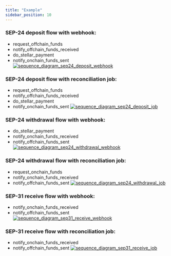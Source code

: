 ```yaml
---
title: "Example"
sidebar_position: 10
---
```



[comment]: # "Sequence diagram definitions are located in /static/definitions folder"
[comment]: # "To updated them, use https://sequencediagram.org"

### SEP-24 deposit flow with webhook:

- request_offchain_funds
- notify_offchain_funds_received
- do_stellar_payment
- notify_onchain_funds_sent [![sequence_diagram_sep24_deposit_webhook](../../../assets/sequence_diagram_sep24_deposit_webhook.png)](../../../assets/sequence_diagram_sep24_deposit_webhook.png)
  <br />

### SEP-24 deposit flow with reconciliation job:

- request_offchain_funds
- notify_offchain_funds_received
- do_stellar_payment
- notify_onchain_funds_sent [![sequence_diagram_sep24_deposit_job](../../../assets/sequence_diagram_sep24_deposit_job.png)](../../../assets/sequence_diagram_sep24_deposit_job.png)
  <br />

### SEP-24 withdrawal flow with webhook:

- do_stellar_payment
- notify_onchain_funds_received
- notify_offchain_funds_sent [![sequence_diagram_sep24_withdrawal_webhook](../../../assets/sequence_diagram_sep24_withdrawal_webhook.png)](../../../assets/sequence_diagram_sep24_withdrawal_webhook.png)
  <br />

### SEP-24 withdrawal flow with reconciliation job:

- request_onchain_funds
- notify_onchain_funds_received
- notify_offchain_funds_sent [![sequence_diagram_sep24_withdrawal_job](../../../assets/sequence_diagram_sep24_withdrawal_job.png)](../../../assets/sequence_diagram_sep24_withdrawal_job.png)
  <br />

### SEP-31 receive flow with webhook:

- notify_onchain_funds_received
- notify_offchain_funds_sent [![sequence_diagram_sep31_receive_webhook](../../../assets/sequence_diagram_sep31_receive_webhook.png)](../../../assets/sequence_diagram_sep31_receive_webhook.png)
  <br />

### SEP-31 receive flow with reconciliation job:

- notify_onchain_funds_received
- notify_offchain_funds_sent [![sequence_diagram_sep31_receive_job](../../../assets/sequence_diagram_sep31_receive_job.png)](../../../assets/sequence_diagram_sep31_receive_job.png)
